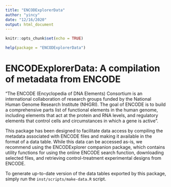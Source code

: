 ```yaml
---
title: "ENCODExplorerData"
author: "yincy"
date: "12/16/2020"
output: html_document
---
```


```r
knitr::opts_chunk$set(echo = TRUE)
```

```r
help(package = "ENCODExplorerData")
```


# ENCODExplorerData: A compilation of metadata from ENCODE  

“The ENCODE (Encyclopedia of DNA Elements) Consortium is an international collaboration of research groups funded by the National Human Genome Research Institute (NHGRI). The goal of ENCODE is to build a comprehensive parts list of functional elements in the human genome, including elements that act at the protein and RNA levels, and regulatory elements that control cells and circumstances in which a gene is active”.  

This package has been designed to facilitate data access by compiling the metadata associated with ENCODE files and making it available in the format of a data table. While this data can be accessed as-is, we recommend using the ENCODExplorer companion package, which contains utility functions for using the online ENCODE search function, downloading selected files, and retrieving control-treatment experimental designs from ENCODE.  

To generate up-to-date version of the data tables exported by this package, simply run the `inst/scripts/make-data.R` script.  
